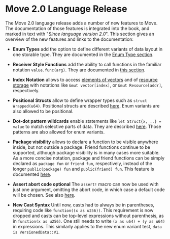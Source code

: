 # Move 2.0 Language Release

The Move 2.0 language release adds a number of new features to Move. The documentation of those features is integrated into the book, and marked in text with "_Since language version 2.0_". This section gives an overview of the new features and links to the documentation:


- **Enum Types** add the option to define different variants of data layout in one storable type. They are documented in the [Enum Type section](enums.mdx).

- **Receiver Style Functions** add the ability to call functions in the familiar notation `value.func(arg)`. They are documented in [this section](functions.mdx#dot-receiver-function-call-style).

- **Index Notation** allows to access [elements of vectors](vector.mdx#index-notation-for-vectors) and of [resource storage](global-storage-operators.mdx#index-notation-for-storage-operators) with notations like `&mut vector[index]`, or `&mut Resource[addr]`, respectively. 

- **Positional Structs** allow to define wrapper types such as `struct Wrapped(u64)`. Positional structs are described [here](structs-and-resources.mdx#positional-structs). Enum variants are also allowed to be positional.

- **Dot-dot pattern wildcards** enable statements like `let Struct{x, ..} = value` to match selective parts of data. They are described [here](structs-and-resources.mdx#partial-patterns). Those patterns are also allowed for enum variants.

- **Package visibility** allows to declare a function to be visible anywhere inside, but not outside a package. Friend functions continue to be supported, although package visibility is in many cases more suitable. As a more concise notation, package and friend functions can be simply declared as `package fun` or `friend fun`, respectively, instead of the longer `public(package) fun` and `public(friend) fun`. This feature is documented [here](functions.mdx#package-visibility).

- **Assert abort code optional** The `assert!` macro can now be used with just one argument, omitting the abort code, in which case a default code will be chosen. See also [here](abort-and-assert.mdx#assert).
 
- **New Cast Syntax** Until now, casts had to always be in parentheses, requiring code like `function((x as u256))`. This requirement is now dropped and casts can be top-level expressions without parenthesis, as in `function(x as u256)`. One still needs to write `(x as u64) + (y as u64)` in expressions. This similarly applies to the new enum variant test, `data is VersionedData::V1`.
